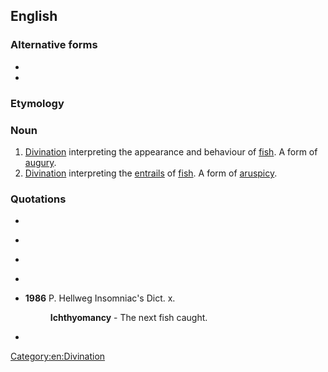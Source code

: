==English==

===Alternative forms===
* {{l|en|icthiomancy}}
* {{l|en|icthyomancy}}

===Etymology===
{{confix|en|ichthyo|mancy}}

===Noun===
{{en-noun|-}}

# [[divination|Divination]] interpreting the appearance and behaviour of [[fish]]. A form of [[augury]].
# [[divination|Divination]] interpreting the [[entrails]] of [[fish]]. A form of [[aruspicy]].

===Quotations===
* {{quote-book|en
|year=1610
|title=S<sup>t</sup>/ Augustine, of {{w|The City of God|the Citie of God}}, With the Learned ''Comments'' of Io. Lod. Vives
|mainauthor={{w|Saint Augustine|St. Augustine}}
|author={{w|Juan Luis Vives|Ioannes Lodovicus Vives}}
|translator={{w|John Healey (translator)|John Healey}}
|publisher={{w|George Eld}}
|page=294
|chapter=35
|pageurl=https://www.google.com/books/edition/St_Augustine_Of_the_Citie_of_God/SmxnAAAAcAAJ?hl=en&gbpv=1&pg=PA294&printsec=frontcover
|url=https://www.google.co.uk/books/edition/St_Augustine_Of_the_Citie_of_God/SmxnAAAAcAAJ?hl=en&gbpv=0
|passage=Diuination generally was done by diuers means: either by Earth, ''Geomancy'': or by fire, ''Pyromancy'' [...] or by fiſhes, '''''Icthyomancy''''' (this ''Apuleius'' was charged with:) [sic.] or by the twinckling and motions of the eies called ''Saliato''}}

* {{quote-book|en
|title={{w|François Rabelais|Rabelais}} {{w|Gargantua and Pantagruel}} Translated from the French into English by Sir Thomas Urquhart and {{w|Peter Anthony Motteux|Peter Le Motteux}}|
|volume=II
|publisher=Oxford University Press
|location=London: Humphrey Milford
|year=1693
|year-published=1934
|author={{w|François Rabelais}}
|translator={{w|Thomas Urquhart}}
|page=124, III.XXV
|url=https://archive.org/details/in.ernet.dli.2015.122995/
|pageurl=https://archive.org/details/in.ernet.dli.2015.122995/page/n113/mode/2up
|passage=By '''''Ichthiomancy''''', in ancient times so celebrated, and put in use by ''Tiresias'' and ''Polydamas'', with the like certainty of event as was tried of old at the ''Dina-ditch'' within that grove consecrated to ''Apollo'', which is in the Territory of the ''Lycians''.}}

* {{quote-book|en
|title=An Encyclopædia of Occultism
|author=Lewis Spence
|authorlink=Lewis Spence
|year=1920
|location=New York
|publisher=Dodd, Mead & Company
|url=https://archive.org/details/AnEncyclopaediaOfOccultism/page/n13/mode/2up
|page=223
|pageurl=https://archive.org/details/AnEncyclopaediaOfOccultism/page/n269/mode/2up
|passage='''''Ichthyomaney''''' [sic.] ''':''' Divination by the inspection of the entrails of fish.}}

* {{quote-book|en
|title=The Complete Illustrated Book of Divination and Prophecy
|author=Walter B. Gibson
|authorlink=Walter B. Gibson
|author2=Litzka R. Gibson
|year=1973
|ISBN=0285621416
|publisher=Doubleday & Co. Inc.
|url=https://archive.org/details/completeillustra00gibs/page/n7/mode/2up
|page=319
|passage='''ICHTYOMANCY''': Divination by the examination of fish offered for a sacrifice. This can be extended to include the actions of living fish, which hav emany traditional interpretations, some still popular with present-day fishermen
|pageurl=https://archive.org/details/completeillustra00gibs/page/318/mode/2up}}

* '''1986''' P. Hellweg Insomniac's Dict. x.
*: '''Ichthyomancy''' - The next fish caught.

*{{quote-book|en
|title=The Insomniac's Dictionary: The Last Word on the Odd Word
|author=Paul Hellweg
|year=1986
|ISBN=0816013640
|publisher=Facts on File Publications
|location=New York, New York
|page=76-77
|pageurl=https://archive.org/details/insomniacsdictio0000hell/page/76/mode/2up
|url=https://archive.org/details/insomniacsdictio0000hell/page/n5/mode/2up
|chapter='-Omancy' Fancy: A Divine Guide to Divinations
|passage=''NAME''{{nbsp}}{{nbsp}}{{nbsp}}{{nbsp}}{{nbsp}}{{nbsp}}{{nbsp}}{{nbsp}}{{nbsp}}{{nbsp}}{{nbsp}}{{nbsp}}{{nbsp}}{{nbsp}} ''DIVINATION BY'' <br> Aeromancy {{nbsp}}{{nbsp}}{{nbsp}}{{nbsp}}{{nbsp}}{{nbsp}} Air, including augury [...] <br> [...] {{nbsp}}{{nbsp}}{{nbsp}}{{nbsp}}{{nbsp}}{{nbsp}}{{nbsp}}{{nbsp}}{{nbsp}}{{nbsp}}{{nbsp}}{{nbsp}}{{nbsp}}{{nbsp}}{{nbsp}}{{nbsp}}{{nbsp}}{{nbsp}}{{nbsp}}{{nbsp}}[...] <br> '''Ichtyomancy''' {{nbsp}}{{nbsp}}{{nbsp}}{{nbsp}} The next fish caught}}

[[Category:en:Divination]]